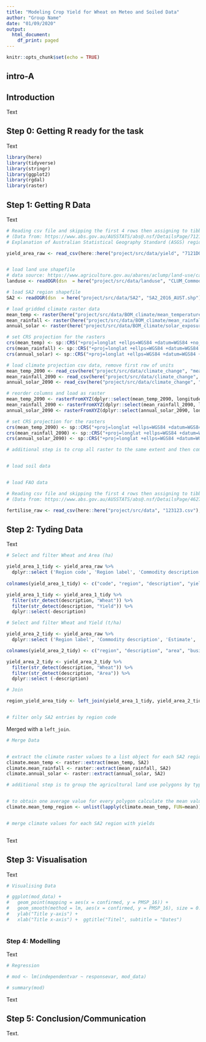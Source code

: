 ```yaml
---
title: "Modeling Crop Yield for Wheat on Meteo and Soiled Data"
author: "Group Name"
date: "01/09/2020"
output:
  html_document:
    df_print: paged
---
```


```r
knitr::opts_chunk$set(echo = TRUE)
```

## intro-A
## Introduction

Text\


## Step 0: Getting R ready for the task 

Text\

```r

library(here)
library(tidyverse) 
library(stringr)
library(ggplot2)
library(rgdal)
library(raster)

```


## Step 1: Getting R Data

Text\

```r

# Reading csv file and skipping the first 4 rows then assigning to tibble (yield_area_raw)
# (Data from: https://www.abs.gov.au/AUSSTATS/abs@.nsf/DetailsPage/7121.02015-16?OpenDocument) - link doesn't work
# Explanation of Australian Statistical Geography Standard (ASGS) regions https://www.abs.gov.au/websitedbs/d3310114.nsf/home/australian+statistical+geography+standard+(asgs)

yield_area_raw <- read_csv(here::here("project/src/data/yield", "7121DO004_201516.csv"), skip = 4)


# load land use shapefile
# data source: https://www.agriculture.gov.au/abares/aclump/land-use/catchment-scale-land-use-of-australia-commodities-update-december-2018
landuse <- readOGR(dsn  = here("project/src/data/landuse", "CLUM_Commodities_2018_v2.shp"), layer = "CLUM_Commodities_2018_v2")

# load SA2 region shapefile
SA2 <- readOGR(dsn  = here("project/src/data/SA2", "SA2_2016_AUST.shp"), layer = "SA2_2016_AUST")

# load gridded climate raster data
mean_temp <- raster(here("project/src/data/BOM_climate/mean_temperature", "meanann.txt"))
mean_rainfall <- raster(here("project/src/data/BOM_climate/mean_rainfall", "rnozan.txt"))
annual_solar <- raster(here("project/src/data/BOM_climate/solar_exposure", "solaran.txt"))

# set CRS projection for the rasters
crs(mean_temp) <- sp::CRS("+proj=longlat +ellps=WGS84 +datum=WGS84 +no_defs")
crs(mean_rainfall) <- sp::CRS("+proj=longlat +ellps=WGS84 +datum=WGS84 +no_defs")
crs(annual_solar) <- sp::CRS("+proj=longlat +ellps=WGS84 +datum=WGS84 +no_defs")

# load climate projection csv data, remove first row of units
mean_temp_2090 <- read_csv(here("project/src/data/climate_change", "mean_temp_annual_2090.csv"))[-1,]
mean_rainfall_2090 <- read_csv(here("project/src/data/climate_change", "rainfall_annual_2090.csv"))[-1,]
annual_solar_2090 <- read_csv(here("project/src/data/climate_change", "solar_radiation_annual_2090.csv"))[-1,]

# reorder columns and load as raster
mean_temp_2090 <- rasterFromXYZ(dplyr::select(mean_temp_2090, longitude, latitude, tas_annual))
mean_rainfall_2090 <- rasterFromXYZ(dplyr::select(mean_rainfall_2090, longitude, latitude, pr_annual))
annual_solar_2090 <- rasterFromXYZ(dplyr::select(annual_solar_2090, longitude, latitude, rsds_annual))

# set CRS projection for the rasters
crs(mean_temp_2090) <- sp::CRS("+proj=longlat +ellps=WGS84 +datum=WGS84 +no_defs")
crs(mean_rainfall_2090) <- sp::CRS("+proj=longlat +ellps=WGS84 +datum=WGS84 +no_defs")
crs(annual_solar_2090) <- sp::CRS("+proj=longlat +ellps=WGS84 +datum=WGS84 +no_defs")

# additional step is to crop all raster to the same extent and then combine into a single multi-band raster with raster::stack


# load soil data


# load FAO data


```

```r

# Reading csv file and skipping the first 4 rows then assigning to tibble (fertilise_raw)
# (Data from: https://www.abs.gov.au/AUSSTATS/abs@.nsf/DetailsPage/4627.02016-17?OpenDocument)

fertilise_raw <- read_csv(here::here("project/src/data", "123123.csv"), skip = 4)


```


## Step 2: Tyding Data

Text \

```r

# Select and filter Wheat and Area (ha)

yield_area_1_tidy <- yield_area_raw %>% 
  dplyr::select ('Region code', 'Region label', 'Commodity description', 'Estimate')
  
colnames(yield_area_1_tidy) <- c("code", "region", "description", "yield")

yield_area_1_tidy <- yield_area_1_tidy %>%  
  filter(str_detect(description, "Wheat")) %>% 
  filter(str_detect(description, "Yield")) %>% 
  dplyr::select(-description)

# Select and filter Wheat and Yield (t/ha) 

yield_area_2_tidy <- yield_area_raw %>% 
  dplyr::select ('Region label', 'Commodity description', 'Estimate', 'Number of agricultural businesses')

colnames(yield_area_2_tidy) <- c("region", "description", "area", "businesses")

yield_area_2_tidy <- yield_area_2_tidy %>%  
  filter(str_detect(description, "Wheat")) %>% 
  filter(str_detect(description, "Area")) %>% 
  dplyr::select (-description)

# Join   

region_yield_area_tidy <- left_join(yield_area_1_tidy, yield_area_2_tidy)


# filter only SA2 entries by region code


```


Merged with a `left_join`. \


```r

# Merge Data 


# extract the climate raster values to a list object for each SA2 region
climate.mean_temp <- raster::extract(mean_temp, SA2)
climate.mean_rainfall <- raster::extract(mean_rainfall, SA2)
climate.annual_solar <- raster::extract(annual_solar, SA2)

# additional step is to group the agricultural land use polygons by type and land use, then extract climate data in only these areas 


# to obtain one average value for every polygon calculate the mean values with lapply
climate.mean_temp_region <- unlist(lapply(climate.mean_temp, FUN=mean))


# merge climate values for each SA2 region with yields 



```

Text \


## Step 3: Visualisation 

Text \


```r

# Visualising Data

# ggplot(mod_data) +
#   geom_point(mapping = aes(x = confirmed, y = PMSP_16)) +
#   geom_smooth(method = lm, aes(x = confirmed, y = PMSP_16), size = 0.5, se = FALSE) +
#   ylab("Title y-axis") +
#   xlab("Title x-axis") +  ggtitle("Titel", subtitle = "Dates")
    
```            



### Step 4: Modelling

Text \
   
```r

# Regression

# mod <- lm(independentvar ~ responsevar, mod_data)

# summary(mod)


```


Text \


## Step 5: Conclusion/Communication 

Text. 


